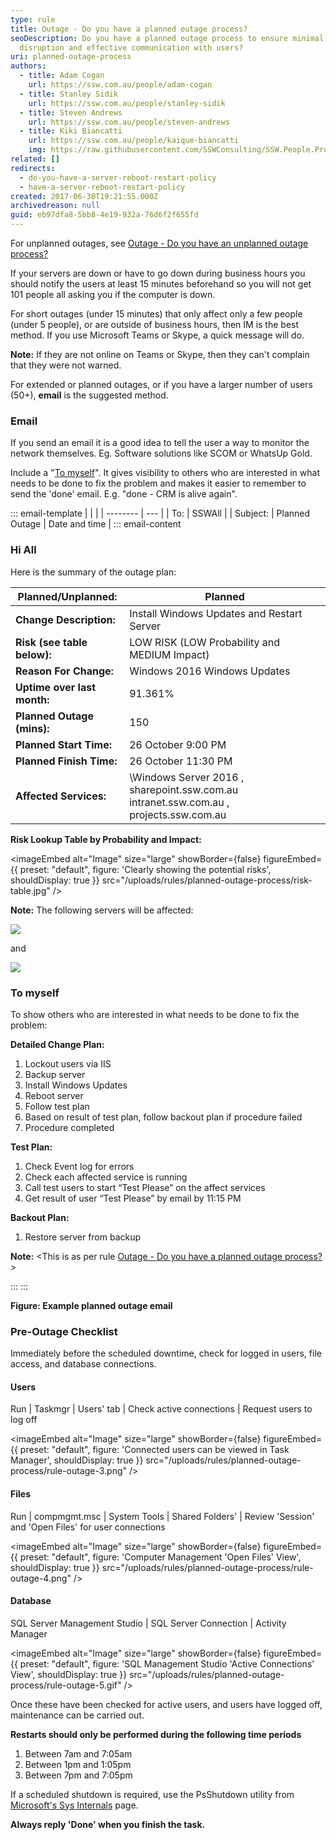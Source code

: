 ```yaml
---
type: rule
title: Outage - Do you have a planned outage process?
seoDescription: Do you have a planned outage process to ensure minimal
  disruption and effective communication with users?
uri: planned-outage-process
authors:
  - title: Adam Cogan
    url: https://ssw.com.au/people/adam-cogan
  - title: Stanley Sidik
    url: https://ssw.com.au/people/stanley-sidik
  - title: Steven Andrews
    url: https://ssw.com.au/people/steven-andrews
  - title: Kiki Biancatti
    url: https://ssw.com.au/people/kaique-biancatti
    img: https://raw.githubusercontent.com/SSWConsulting/SSW.People.Profiles/main/Kaique-Biancatti/Images/Kaique-Biancatti-Profile.jpg
related: []
redirects:
  - do-you-have-a-server-reboot-restart-policy
  - have-a-server-reboot-restart-policy
created: 2017-06-30T19:21:55.000Z
archivedreason: null
guid: eb97dfa8-5bb8-4e19-932a-76d6f2f655fd
---
```

For unplanned outages, see [Outage - Do you have an unplanned outage process?](/unplanned-outage-process)

If your servers are down or have to go down during business hours you should notify the users at least 15 minutes beforehand so you will not get 101 people all asking you if the computer is down.

For short outages (under 15 minutes) that only affect only a few people (under 5 people), or are outside of business hours, then IM is the best method. If you use Microsoft Teams or Skype, a quick message will do.

**Note:** If they are not online on Teams or Skype, then they can't complain that they were not warned.

For extended or planned outages, or if you have a larger number of users (50+), **email** is the suggested method.
### Email

If you send an email it is a good idea to tell the user a way to monitor the network themselves. Eg. Software solutions like SCOM or WhatsUp Gold.

Include a "[To myself](/dones-do-you-send-yourself-emails)". It gives visibility to others who are interested in what needs to be done to fix the problem and makes
it easier to remember to send the 'done' email. E.g. "done - CRM is alive again".

::: email-template
| | |
| -------- | --- |
| To: | SSWAll |
| Subject: | Planned Outage | Date and time |
::: email-content

### Hi All

Here is the summary of the outage plan:

| **Planned/Unplanned:**      | Planned                                                                                            |
| --------------------------- | -------------------------------------------------------------------------------------------------- |
| **Change Description:**     | Install Windows Updates and Restart Server                                                         |
| **Risk (see table below):** | LOW RISK (LOW Probability and MEDIUM Impact)                                                       |
| **Reason For Change:**      | Windows 2016 Windows Updates                                                                       |
| **Uptime over last month:** | 91.361%                                                                                            |
| **Planned Outage (mins):**  | 150                                                                                                |
| **Planned Start Time:**     | 26 October 9:00 PM                                                                                 |
| **Planned Finish Time:**    | 26 October 11:30 PM                                                                                |
| **Affected Services:**      | \Windows Server 2016 , sharepoint.ssw&#46;com.au intranet.ssw&#46;com.au , projects.ssw&#46;com.au |

**Risk Lookup Table by Probability and Impact:**


<imageEmbed
  alt="Image"
  size="large"
  showBorder={false}
  figureEmbed={{
    preset: "default",
    figure: 'Clearly showing the potential risks',
    shouldDisplay: true
  }}
  src="/uploads/rules/planned-outage-process/risk-table.jpg"
/>

**Note:** The following servers will be affected:

![](rule-outage-1.jpg)

and

![](rule-outage-2.jpg)

### To myself

To show others who are interested in what needs to be done to fix the problem:

**Detailed Change Plan:**

1. Lockout users via IIS
2. Backup server
3. Install Windows Updates
4. Reboot server
5. Follow test plan
6. Based on result of test plan, follow backout plan if procedure failed
7. Procedure completed

**Test Plan:**

1. Check Event log for errors
2. Check each affected service is running
3. Call test users to start “Test Please” on the affect services
4. Get result of user “Test Please” by email by 11:15 PM

**Backout Plan:**

1. Restore server from backup

**Note:** &lt;This is as per rule [Outage - Do you have a planned outage process?](/planned-outage-process) &gt;

:::
:::

**Figure: Example planned outage email**

### Pre-Outage Checklist

Immediately before the scheduled downtime, check for logged in users, file access, and database connections.

#### Users

Run | Taskmgr | Users' tab | Check active connections | Request users to log off


<imageEmbed
  alt="Image"
  size="large"
  showBorder={false}
  figureEmbed={{
    preset: "default",
    figure: 'Connected users can be viewed in Task Manager',
    shouldDisplay: true
  }}
  src="/uploads/rules/planned-outage-process/rule-outage-3.png"
/>

#### Files

Run | compmgmt.msc | System Tools | Shared Folders' | Review 'Session' and 'Open Files' for user connections


<imageEmbed
  alt="Image"
  size="large"
  showBorder={false}
  figureEmbed={{
    preset: "default",
    figure: 'Computer Management \'Open Files\' View',
    shouldDisplay: true
  }}
  src="/uploads/rules/planned-outage-process/rule-outage-4.png"
/>

#### Database

SQL Server Management Studio | SQL Server Connection | Activity Manager


<imageEmbed
  alt="Image"
  size="large"
  showBorder={false}
  figureEmbed={{
    preset: "default",
    figure: 'SQL Management Studio \'Active Connections\' View',
    shouldDisplay: true
  }}
  src="/uploads/rules/planned-outage-process/rule-outage-5.gif"
/>

Once these have been checked for active users, and users have logged off, maintenance can be carried out.

**Restarts should only be performed during the following time periods**

1. Between 7am and 7:05am
2. Between 1pm and 1:05pm
3. Between 7pm and 7:05pm

If a scheduled shutdown is required, use the PsShutdown utility from [Microsoft's Sys Internals](https://docs.microsoft.com/en-us/sysinternals/downloads/psshutdown) page.

**Always reply 'Done' when you finish the task.**